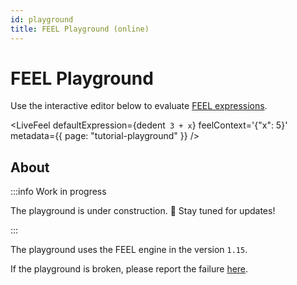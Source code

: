 ```yaml
---
id: playground
title: FEEL Playground (online)
---
```



# FEEL Playground

Use the interactive editor below to evaluate
[FEEL expressions](/docs/reference/language-guide/feel-expressions-introduction.md).

<LiveFeel
  defaultExpression={dedent`
      3 + x`}
  feelContext='{"x": 5}'
  metadata={{ page: "tutorial-playground" }}
/>

## About

:::info Work in progress

The playground is under construction. :construction: Stay tuned for updates!

:::

The playground uses the FEEL engine in the version `1.15`.

If the playground is broken, please report the failure
[here](https://github.com/camunda-community-hub/feel-scala-playground/issues).

